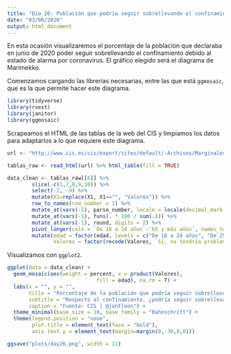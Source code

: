 ```yaml
---
title: "Día 26: Población que podría seguir sobrellevando el confinamiento con diagrama de Marimekko"
date: "03/06/2020"
output: html_document
---
```


En esta ocasión visualizaremos el porcentaje de la población que declaraba en junio de 2020 poder seguir sobrellevando el confinamiento debido al estado de alarma por coronavirus. El gráfico elegido será el diagrama de Marimekko.

Comenzamos cargando las librerías necesarias, entre las que está ```ggmosaic```, que es la que permite hacer este diagrama.

```r
library(tidyverse)
library(rvest)
library(janitor)
library(ggmosaic)
```

Scrapeamos el HTML de las tablas de la web del CIS y limpiamos los datos para adaptarlos a lo que requiere este diagrama.

```r
url <- "http://www.cis.es/cis/export/sites/default/-Archivos/Marginales/3280_3299/3283/cru3283edad.html"

tablas_raw <- read_html(url) %>% html_table(fill = TRUE)

data_clean <- tablas_raw[[6]] %>% 
        slice(-c(1,7,8,9,10)) %>% 
        select(-2, -9) %>% 
        mutate(X1=replace(X1, X1=="", "Valores")) %>% 
        row_to_names(row_number = 1) %>% 
        mutate_at(vars(-1), parse_number, locale = locale(decimal_mark = ",")) %>% 
        mutate_at(vars(-1), funs(. * 100 / sum(.))) %>% 
        mutate_at(vars(-1), round, digits = 2) %>% 
        pivot_longer(cols = `De 18 a 24 años`:`65 y más años`, names_to = "edad", values_to = "percent") %>% 
        mutate(edad = factor(edad, levels = c("De 18 a 24 años", "De 25 a 34 años", "De 35 a 44 años", "De 45 a 54 años", "De 55 a 64 años", "65 y más años")),
               Valores = factor(recode(Valores, `Sí, no tendría problema en nuevas prórrogas` = "Sí", `Sí, pero sólo con algunas medidas de desescalamiento (salir a dar un paseo, hacer actividades deportivas, etc.)` = "Sí, pero con medidas de desescalada", `No, pero si se aprobaran nuevas prórrogas tendría que resignarme` = "No, pero me resignaría", `No, no aguantaría una nueva prórroga` = "No"), levels = c("Sí", "Sí, pero con medidas de desescalada", "No, pero me resignaría", "No")))
```

Visualizamos con ```ggplot2```.

```r
ggplot(data = data_clean) + 
  geom_mosaic(aes(weight = percent, x = product(Valores),
                             fill = edad), na.rm = T) +
  labs(x = "", y = "",
       title = "Porcentaje de la población que podría seguir sobrellevando el confinamiento por grupo de edad (junio 2020)",
       subtitle = "Respecto al confinamiento, ¿podría seguir sobrellevando el aislamiento en su casa con nuevas prórrogas del estado de alarma?",
       caption = "Fuente: CIS | @jantleon") +
  theme_minimal(base_size = 10, base_family = "Bahnschrift") +
  theme(legend.position = "none",
        plot.title = element_text(face = "bold"),
        axis.text.y = element_text(margin=margin(0,-30,0,0)))

ggsave("plots/day26.png", width = 11)
```

